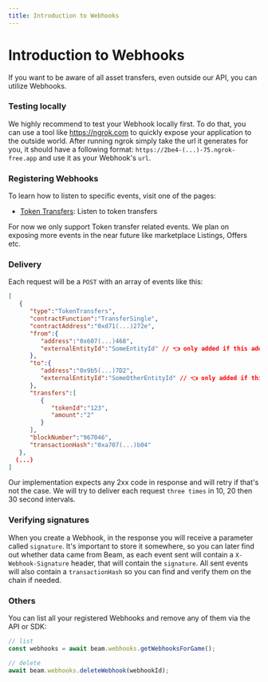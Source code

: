 ```yaml
---
title: Introduction to Webhooks
---
```



# Introduction to Webhooks

If you want to be aware of all asset transfers, even outside our API, you can utilize Webhooks.

### Testing locally
We highly recommend to test your Webhook locally first. To do that, you can use a tool like https://ngrok.com to quickly expose your application to the outside world.
After running ngrok simply take the url it generates for you, it should have a following format: `https://2be4-(...)-75.ngrok-free.app` and use it as your Webhook's `url`.

### Registering Webhooks
To learn how to listen to specific events, visit one of the pages:
- [Token Transfers](/service/webhooks/token-transfers): Listen to token transfers

<Callout emoji="🛠️">
    For now we only support Token transfer related events. We plan on exposing more events in the near future like marketplace Listings, Offers etc.
</Callout>

### Delivery
Each request will be a `POST` with an array of events like this:
```json
[
   {
      "type":"TokenTransfers",
      "contractFunction":"TransferSingle",
      "contractAddress":"0xd71(...)272e",
      "from":{
         "address":"0x607(...)468",
         "externalEntityId":"SomeEntityId" // 👈 only added if this address is owned by one of your players
      },
      "to":{
         "address":"0x9b5(...)7D2",
         "externalEntityId":"SomeOtherEntityId" // 👈 only added if this address is owned by one of your players
      },
      "transfers":[
         {
            "tokenId":"123",
            "amount":"2"
         }
      ],
      "blockNumber":"967046",
      "transactionHash":"0xa707(...)b04"
   },
  (...)
]
```
Our implementation expects any 2xx code in response and will retry if that's not the case.
We will try to deliver each request `three times` in 10, 20 then 30 second intervals.

### Verifying signatures
When you create a Webhook, in the response you will receive a parameter called `signature`. It's important to store it somewhere, so you can later find out whether data came from Beam, as each event sent will contain a `X-Webhook-Signature` header, that will contain the `signature`.
All sent events will also contain a `transactionHash` so you can find and verify them on the chain if needed.

### Others
You can list all your registered Webhooks and remove any of them via the API or SDK:
```typescript
// list
const webhooks = await beam.webhooks.getWebhooksForGame();

// delete
await beam.webhooks.deleteWebhook(webhookId);
```
